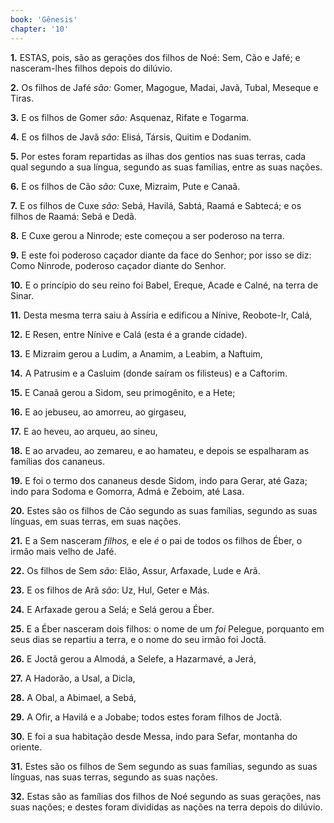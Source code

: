 ```yaml
---
book: 'Gênesis'
chapter: '10'
---
```


**1.** ESTAS, pois, são as gerações dos filhos de Noé: Sem, Cão e Jafé; e nasceram-lhes filhos depois do dilúvio.

**2.** Os filhos de Jafé *são:* Gomer, Magogue, Madai, Javã, Tubal, Meseque e Tiras.

**3.** E os filhos de Gomer *são:* Asquenaz, Rifate e Togarma.

**4.** E os filhos de Javã *são:* Elisá, Társis, Quitim e Dodanim.

**5.** Por estes foram repartidas as ilhas dos gentios nas suas terras, cada qual segundo a sua língua, segundo as suas famílias, entre as suas nações.

**6.** E os filhos de Cão *são:* Cuxe, Mizraim, Pute e Canaã.

**7.** E os filhos de Cuxe *são:* Sebá, Havilá, Sabtá, Raamá e Sabtecá; e os filhos de Raamá: Sebá e Dedã.

**8.** E Cuxe gerou a Ninrode; este começou a ser poderoso na terra.

**9.** E este foi poderoso caçador diante da face do Senhor; por isso se diz: Como Ninrode, poderoso caçador diante do Senhor.

**10.** E o princípio do seu reino foi Babel, Ereque, Acade e Calné, na terra de Sinar.

**11.** Desta mesma terra saiu à Assíria e edificou a Nínive, Reobote-Ir, Calá,

**12.** E Resen, entre Nínive e Calá (esta é a grande cidade).

**13.** E Mizraim gerou a Ludim, a Anamim, a Leabim, a Naftuim,

**14.** A Patrusim e a Casluim (donde saíram os filisteus) e a Caftorim.

**15.** E Canaã gerou a Sidom, seu primogênito, e a Hete;

**16.** E ao jebuseu, ao amorreu, ao girgaseu,

**17.** E ao heveu, ao arqueu, ao sineu,

**18.** E ao arvadeu, ao zemareu, e ao hamateu, e depois se espalharam as famílias dos cananeus.

**19.** E foi o termo dos cananeus desde Sidom, indo para Gerar, até Gaza; indo para Sodoma e Gomorra, Admá e Zeboim, até Lasa.

**20.** Estes são os filhos de Cão segundo as suas famílias, segundo as suas línguas, em suas terras, em suas nações.

**21.** E a Sem nasceram *filhos,* e ele *é* o pai de todos os filhos de Éber, o irmão mais velho de Jafé.

**22.** Os filhos de Sem *são*: Elão, Assur, Arfaxade, Lude e Arã.

**23.** E os filhos de Arã *são*: Uz, Hul, Geter e Más.

**24.** E Arfaxade gerou a Selá; e Selá gerou a Éber.

**25.** E a Éber nasceram dois filhos: o nome de um *foi* Pelegue, porquanto em seus dias se repartiu a terra, e o nome do seu irmão foi Joctã.

**26.** E Joctã gerou a Almodá, a Selefe, a Hazarmavé, a Jerá,

**27.** A Hadorão, a Usal, a Dicla,

**28.** A Obal, a Abimael, a Sebá,

**29.** A Ofir, a Havilá e a Jobabe; todos estes foram filhos de Joctã.

**30.** E foi a sua habitação desde Messa, indo para Sefar, montanha do oriente.

**31.** Estes são os filhos de Sem segundo as suas famílias, segundo as suas línguas, nas suas terras, segundo as suas nações.

**32.** Estas são as famílias dos filhos de Noé segundo as suas gerações, nas suas nações; e destes foram divididas as nações na terra depois do dilúvio.
